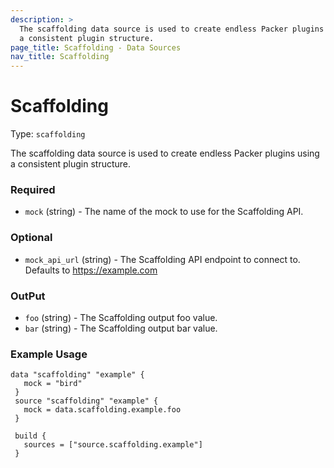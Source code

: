 ```yaml
---
description: >
  The scaffolding data source is used to create endless Packer plugins using
  a consistent plugin structure.
page_title: Scaffolding - Data Sources
nav_title: Scaffolding
---
```


# Scaffolding

Type: `scaffolding`

<!--
  Include a short description about the data source. This is a good place
  to call out what the data source does, and any requirements for the given
  data source environment. See https://www.packer.io/docs/datasources/amazon-ami
-->

The scaffolding data source is used to create endless Packer plugins using
a consistent plugin structure.

<!-- Data source Configuration Fields -->

### Required

- `mock` (string) - The name of the mock to use for the Scaffolding API.

<!--
  Optional Configuration Fields

  Configuration options that are not required or have reasonable defaults
  should be listed under the optionals section. Defaults values should be
  noted in the description of the field
-->

### Optional

- `mock_api_url` (string) - The Scaffolding API endpoint to connect to.
  Defaults to https://example.com

<!--
  A basic example on the usage of the data source. Multiple examples
  can be provided to highlight various build configurations.

-->

### OutPut

- `foo` (string) - The Scaffolding output foo value.
- `bar` (string) - The Scaffolding output bar value.

<!--
  A basic example on the usage of the data source. Multiple examples
  can be provided to highlight various build configurations.

-->

### Example Usage

```hcl
data "scaffolding" "example" {
   mock = "bird"
 }
 source "scaffolding" "example" {
   mock = data.scaffolding.example.foo
 }

 build {
   sources = ["source.scaffolding.example"]
 }
```
